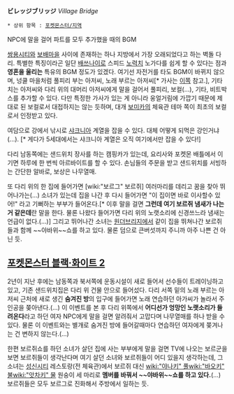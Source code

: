 '''ビレッジブリッジ''' ''Village Bridge''

 * 상위 항목 : [[포켓몬스터/지역]]

{{{#!html
<iframe width="420" height="315" src="//www.youtube.com/embed/Zoe2WBSfWMQ" frameborder="0" allowfullscreen></iframe>
}}}
NPC에 말을 걸어 파트를 모두 추가했을 때의 BGM

[[쌍용시티]]와 [[보배마을]] 사이에 존재하는 하나 지방에서 가장 오래되었다고 하는 벽돌 다리. 특별한 특징이라곤 일단 [[배쓰나이]]로 스피드 [[노력치]] 노가다를 쉽게 할 수 있다는 점과 '''영혼을 울리는''' 특유의 BGM 정도가 있겠다. 여기선 자전거를 타도 BGM이 바뀌지 않으며, 넝쿨 마을처럼 풀피리 부는 아저씨, 노래 부르는 아저씨[* 가사는 [http://blog.naver.com/tjrdl552/130140670771 이쪽] 참고.], 기타치는 아저씨와 다리 위의 대머리 아저씨에게 말을 걸어서 풀피리, 보컬(…), 기타, 비트박스를 추가할 수 있다. 다만 특정한 가사가 있는 게 아니라 웅얼거림에 가깝기 때문에 제대로 된 보컬로서 대접하지는 않는 듯하며, 대개 [[보미카]]의 체육관 테마 쪽이 최초의 보컬로서 인정받고 있다.

여담으로 강에서 낚시로 [[샤크니아]] 계열을 잡을 수 있다. 대체 어떻게 되먹은 강인거냐(...). [* 게다가 5세대에서는 샤크니아 계열은 오직 여기에서만 잡을 수 있다!]

다리 남동쪽에는 샌드위치 장사를 하는 캠핑카가 있는데, 요리사와 포켓몬 배틀에서 이기면 하루에 한 번씩 아르바이트를 할 수 있다. 손님들의 주문을 받고 샌드위치를 서빙하는 간단한 알바로, 보상은 나무열매.

또 다리 위의 한 집에 들어가면 [wiki:"보르그" 보르쥐] 여러마리를 데리고 꿈을 찾아 뛰어나가는(…) 소녀가 있는데 집을 나간 후 다시 들어가면 "이 집이면 바로 이사할수 있어!" 라고 기뻐하는 부부가 들어온다.[* 이후 말을 걸면 '''그런데 여기 보르쥐 냄새가 나는 거 같은데'''란 말을 한다. 물론 나왔다 들어가면 다리 위의 노랫소리에 신경쓰느라 냄새는 언급이 없다.(…)] 그리고 뛰어나간 소녀는 [[원더브리지]]에서 같이 집을 뛰쳐나간 보르쥐들과 함께 ~~야바위~~쇼를 하고 있다. 물론 덤으로 큰버섯까지 주니까 아주 나쁜 건 아닌 듯.

== [[포켓몬스터 블랙·화이트 2]] ==
2년이 지난 후에는 남동쪽과 북서쪽에 운동시설이 새로 들어서 선수들이 트레이닝하고 있고, 기존 샌드위치집은 다리 위 건물 안으로 들어섰다. 다리 서쪽 밑의 노래 부르는 아저씨 근처에 새로 생긴 '''숨겨진 방'''의 입구에 들어가면 노래 연습하던 아가씨가 놀라서 주인공을 쫒아낸다.(…) 이 이벤트를 본 후 다리 위쪽에서 '''어디선가 엉망인 노랫소리가 들려온다'''라고 하던 여자 NPC에게 말을 걸면 알려줘서 고맙다며 나무열매를 하나 받을 수 있다. 물론 이 이벤트와는 별개로 숨겨진 방에 들어갈때마다 연습하던 여자에게 쫒겨나는 건 변하지 않는다.(…)

한편 보르쥐쇼를 하던 소녀가 살던 집에 사는 부부에게 말을 걸면 TV에 나오는 보르군을 보면 보르쥐들이 생각난다며 여기 살던 소녀와 보르쥐들이 어디 있을지 생각하는데, 그 소녀는 [[성신시티]] 레스토랑(전 체육관)에서 보르쥐 대신 [[wiki:"야나키" 풀]][[wiki:"바오키" 불]][[wiki:"앗차키" 물]] 원숭이 세 마리로 '''멤버를 바꿔서 ~~야바위~~쇼를 하고 있다.'''(…) 보르쥐들은 모두 보르그로 진화해서 주방에서 일하는 듯.
